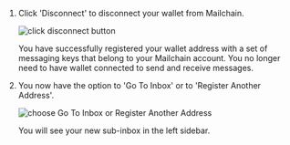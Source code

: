 
1.  Click 'Disconnect' to disconnect your wallet from Mailchain.

    <img
    	className="guides-image"
    	alt="click disconnect button"
    	src="/img/user/guides/getting-started/img-register-a-wallet/disconnect-your-wallet-coinbasewallet.png"
    />

    You have successfully registered your wallet address with a set of messaging keys that belong to your Mailchain account. You no longer need to have wallet connected to send and receive messages.

1.  You now have the option to 'Go To Inbox' or to 'Register Another Address'.

    <img
    	className="guides-image"
    	alt="choose Go To Inbox or Register Another Address"
    	src="/img/user/guides/getting-started/img-register-a-wallet/happy-messaging-coinbasewallet.png"
    />

    You will see your new sub-inbox in the left sidebar.

    <NameServiceSubinboxImage imageShow={props.imageShow} imagePath={props.imagePath} />
